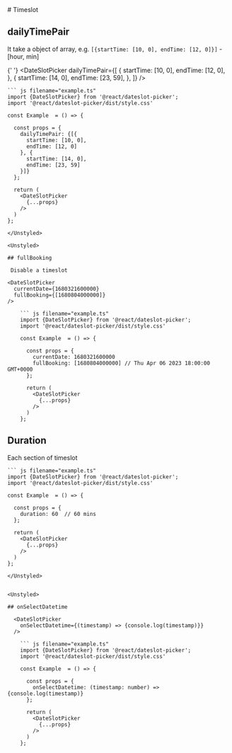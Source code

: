 
<Meta title="Overview/Timeslot" />

<Unstyled>
  # Timeslot

## dailyTimePair
It take a object of array, e.g. `[{startTime: [10, 0], endTime: [12, 0]}]` - [hour, min]

{' '}
<DateSlotPicker
  dailyTimePair={[
    {
      startTime: [10, 0],
      endTime: [12, 0],
    },
    {
      startTime: [14, 0],
      endTime: [23, 59],
    },
  ]}
/>

    ``` js filename="example.ts"
    import {DateSlotPicker} from '@react/dateslot-picker';
    import '@react/dateslot-picker/dist/style.css'

    const Example  = () => {

      const props = {
        dailyTimePair: {[{
          startTime: [10, 0],
          endTime: [12, 0]
        }, {
          startTime: [14, 0],
          endTime: [23, 59]
        }]}
      };

      return (
        <DateSlotPicker
          {...props}
        />
      )
    };

```
</Unstyled>

<Unstyled>

## fullBooking

 Disable a timeslot 

<DateSlotPicker
  currentDate={1680321600000}
  fullBooking={[1680804000000]}
/>

    ``` js filename="example.ts"
    import {DateSlotPicker} from '@react/dateslot-picker';
    import '@react/dateslot-picker/dist/style.css'

    const Example  = () => {

      const props = {
        currentDate: 1680321600000
        fullBooking: [1680804000000] // Thu Apr 06 2023 18:00:00 GMT+0000
      };

      return (
        <DateSlotPicker
          {...props}
        />
      )
    };

```
</Unstyled>

<Unstyled>

## Duration

 Each section of timeslot 

  <DateSlotPicker
    duration={60}
  />

    ``` js filename="example.ts"
    import {DateSlotPicker} from '@react/dateslot-picker';
    import '@react/dateslot-picker/dist/style.css'

    const Example  = () => {

      const props = {
        duration: 60  // 60 mins
      };

      return (
        <DateSlotPicker
          {...props}
        />
      )
    };

```
</Unstyled>


<Unstyled>

## onSelectDatetime

  <DateSlotPicker
    onSelectDatetime={(timestamp) => {console.log(timestamp)}}
  />

    ``` js filename="example.ts"
    import {DateSlotPicker} from '@react/dateslot-picker';
    import '@react/dateslot-picker/dist/style.css'

    const Example  = () => {

      const props = {
        onSelectDatetime: (timestamp: number) => {console.log(timestamp)}
      };

      return (
        <DateSlotPicker
          {...props}
        />
      )
    };

```
</Unstyled>

